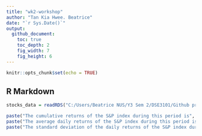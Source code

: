 ```yaml
---
title: "wk2-workshop"
author: "Tan Kia Hwee. Beatrice"
date: "`r Sys.Date()`"
output: 
  github_document:
    toc: true
    toc_depth: 2
    fig_width: 7
    fig_height: 6
---
```


```r
knitr::opts_chunk$set(echo = TRUE)
```

## R Markdown


```r
stocks_data = readRDS("C:/Users/Beatrice NUS/Y3 Sem 2/DSE3101/Github projects/hello-world/data/wk2_stocks.rds")

paste("The cumulative returns of the S&P index during this period is", as.character(round(sum(stocks_data$SPY_returns), 2)))
paste("The average daily returns of the S&P index during this period is", as.character(round(mean(stocks_data$SPY_returns), 2)))
paste("The standard deviation of the daily returns of the S&P index during this period is", as.character(round(sd(stocks_data$SPY_returns), 2)))
```
